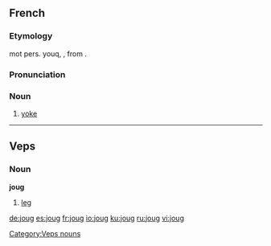 ==French==
===Etymology===
mot pers. youq, {{L.|fr}} {{term|iugum}}, from {{proto|Indo-European|yugóm|lang=fr}}.

===Pronunciation===
{{IPA|/ʒu/|lang=fr}}

===Noun===
{{fr-noun|m}}

# [[yoke]]

----

==Veps==

===Noun===
'''joug'''

# [[leg]]

[[Category:Veps nouns]]

[[de:joug]]
[[es:joug]]
[[fr:joug]]
[[io:joug]]
[[ku:joug]]
[[ru:joug]]
[[vi:joug]]